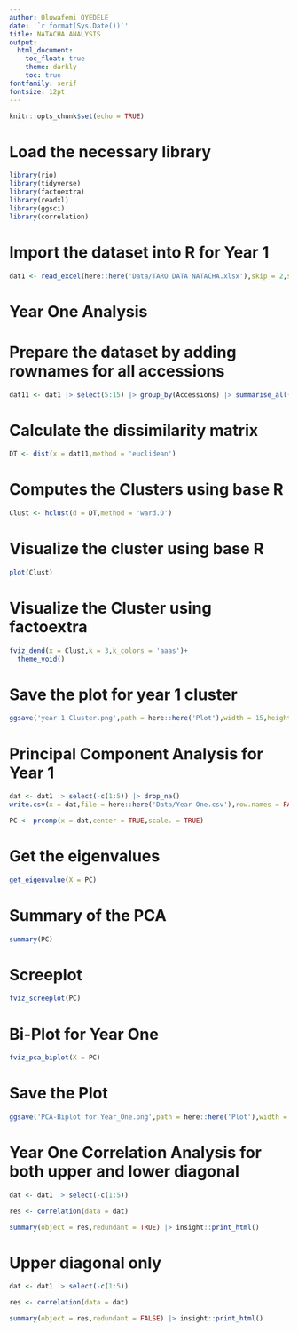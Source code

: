 ```yaml
---
author: Oluwafemi OYEDELE
date: '`r format(Sys.Date())`'
title: NATACHA ANALYSIS
output:
  html_document:
    toc_float: true
    theme: darkly
    toc: true
fontfamily: serif
fontsize: 12pt
---
```


```r
knitr::opts_chunk$set(echo = TRUE)
```
# Load the necessary library
```r
library(rio)
library(tidyverse)
library(factoextra)
library(readxl)
library(ggsci)
library(correlation)
```
# Import the dataset into R for Year 1

```r
dat1 <- read_excel(here::here('Data/TARO DATA NATACHA.xlsx'),skip = 2,sheet = 'year 1')
```

# Year One Analysis

# Prepare the dataset by adding rownames for all accessions
```r
dat11 <- dat1 |> select(5:15) |> group_by(Accessions) |> summarise_all(.funs = mean) |> column_to_rownames(var = 'Accessions')

```

# Calculate the dissimilarity matrix

```r
DT <- dist(x = dat11,method = 'euclidean')
```

# Computes the Clusters using base R

```r
Clust <- hclust(d = DT,method = 'ward.D')
```

# Visualize the cluster using base R
```r
plot(Clust)
```

# Visualize the Cluster using factoextra

```r
fviz_dend(x = Clust,k = 3,k_colors = 'aaas')+
  theme_void()
```
# Save the plot for year 1 cluster
```r
ggsave('year 1 Cluster.png',path = here::here('Plot'),width = 15,height = 8,dpi = 400,bg = 'white')
```

# Principal Component Analysis for Year 1

```r
dat <- dat1 |> select(-c(1:5)) |> drop_na() 
write.csv(x = dat,file = here::here('Data/Year One.csv'),row.names = FALSE)

PC <- prcomp(x = dat,center = TRUE,scale. = TRUE)

```
# Get the eigenvalues
```r
get_eigenvalue(X = PC)
```
# Summary of the PCA
```r
summary(PC)
```

# Screeplot
```r
fviz_screeplot(PC)
```

# Bi-Plot for Year One
```r
fviz_pca_biplot(X = PC)
```
# Save the Plot
```r
ggsave('PCA-Biplot for Year_One.png',path = here::here('Plot'),width = 15,height = 8,dpi = 400)
```

# Year One Correlation Analysis for both upper and lower diagonal
```r
dat <- dat1 |> select(-c(1:5))

res <- correlation(data = dat)

summary(object = res,redundant = TRUE) |> insight::print_html()
```

# Upper diagonal only
```r
dat <- dat1 |> select(-c(1:5))

res <- correlation(data = dat)

summary(object = res,redundant = FALSE) |> insight::print_html()
```


